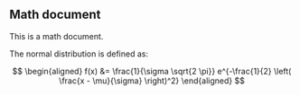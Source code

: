 ## Math document

This is a math document.

The normal distribution is defined as:

$$
\begin{aligned}
f(x) &= \frac{1}{\sigma \sqrt{2 \pi}} e^{-\frac{1}{2} \left( \frac{x - \mu}{\sigma} \right)^2}
\end{aligned}
$$
